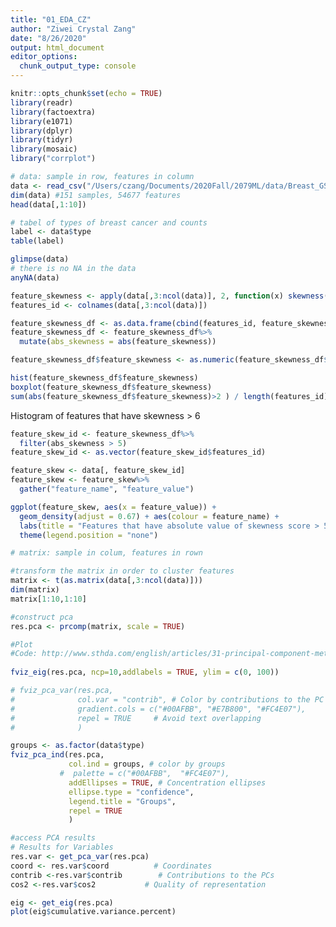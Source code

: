 ```yaml
---
title: "01_EDA_CZ"
author: "Ziwei Crystal Zang"
date: "8/26/2020"
output: html_document
editor_options: 
  chunk_output_type: console
---
```


```r
knitr::opts_chunk$set(echo = TRUE)
library(readr)
library(factoextra)
library(e1071)
library(dplyr)
library(tidyr)
library(mosaic)
library("corrplot")
```

```r
# data: sample in row, features in column
data <- read_csv("/Users/czang/Documents/2020Fall/2079ML/data/Breast_GSE45827.csv")
dim(data) #151 samples, 54677 features
head(data[,1:10]) 

# tabel of types of breast cancer and counts
label <- data$type
table(label)

glimpse(data)
# there is no NA in the data
anyNA(data)  

feature_skewness <- apply(data[,3:ncol(data)], 2, function(x) skewness(x) )
features_id <- colnames(data[,3:ncol(data)])

feature_skewness_df <- as.data.frame(cbind(features_id, feature_skewness))
feature_skewness_df <- feature_skewness_df%>%
  mutate(abs_skewness = abs(feature_skewness))

feature_skewness_df$feature_skewness <- as.numeric(feature_skewness_df$feature_skewness)

hist(feature_skewness_df$feature_skewness)
boxplot(feature_skewness_df$feature_skewness)
sum(abs(feature_skewness_df$feature_skewness)>2 ) / length(features_id) * 100

```

Histogram of features that have skewness > 6
```r
feature_skew_id <- feature_skewness_df%>%
  filter(abs_skewness > 5)
feature_skew_id <- as.vector(feature_skew_id$features_id)

feature_skew <- data[, feature_skew_id]
feature_skew <- feature_skew%>%
  gather("feature_name", "feature_value")

ggplot(feature_skew, aes(x = feature_value)) +
  geom_density(adjust = 0.67) + aes(colour = feature_name) +
  labs(title = "Features that have absolute value of skewness score > 5") +
  theme(legend.position = "none") 
```

```r
# matrix: sample in colum, features in rown

#transform the matrix in order to cluster features
matrix <- t(as.matrix(data[,3:ncol(data)]))
dim(matrix)
matrix[1:10,1:10]

#construct pca
res.pca <- prcomp(matrix, scale = TRUE)
```

```r
#Plot
#Code: http://www.sthda.com/english/articles/31-principal-component-methods-in-r-practical-guide/118-principal-component-analysis-in-r-prcomp-vs-princomp/#:~:text=2.13%2049.9%2014.4-,Compute%20PCA%20in%20R%20using%20prcomp(),function%20and%20the%20factoextra%20package.&text=Visualize%20eigenvalues%20(scree%20plot).,explained%20by%20each%20principal%20component.
  
fviz_eig(res.pca, ncp=10,addlabels = TRUE, ylim = c(0, 100))

# fviz_pca_var(res.pca,
#              col.var = "contrib", # Color by contributions to the PC
#              gradient.cols = c("#00AFBB", "#E7B800", "#FC4E07"),
#              repel = TRUE     # Avoid text overlapping
#              )

groups <- as.factor(data$type)
fviz_pca_ind(res.pca,
             col.ind = groups, # color by groups
           #  palette = c("#00AFBB",  "#FC4E07"),
             addEllipses = TRUE, # Concentration ellipses
             ellipse.type = "confidence",
             legend.title = "Groups",
             repel = TRUE
             )

#access PCA results
# Results for Variables
res.var <- get_pca_var(res.pca)
coord <- res.var$coord          # Coordinates
contrib <-res.var$contrib        # Contributions to the PCs
cos2 <-res.var$cos2           # Quality of representation 

eig <- get_eig(res.pca)
plot(eig$cumulative.variance.percent)
```


